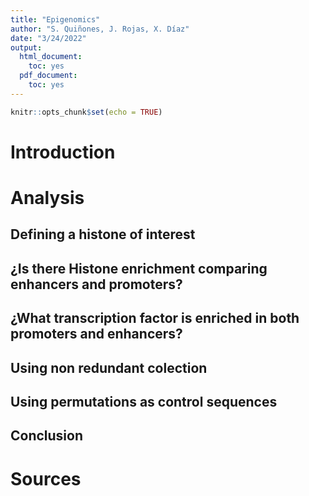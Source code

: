 ```yaml
---
title: "Epigenomics"
author: "S. Quiñones, J. Rojas, X. Díaz"
date: "3/24/2022"
output: 
  html_document:
    toc: yes
  pdf_document:
    toc: yes
---
```


```r
knitr::opts_chunk$set(echo = TRUE)
```


# Introduction


# Analysis

## Defining a histone of interest

## ¿Is there Histone enrichment comparing enhancers and promoters?

## ¿What transcription factor is enriched in both promoters and enhancers?

## Using non redundant colection

## Using permutations as control sequences

## Conclusion

# Sources
